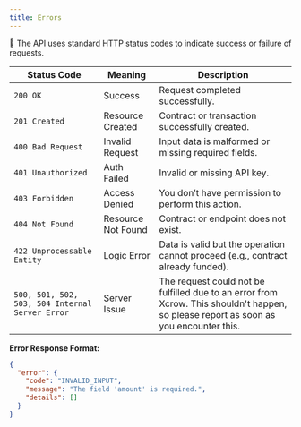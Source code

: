 ```yaml
---
title: Errors
---
```


🚨 The API uses standard HTTP status codes to indicate success or failure of requests.

| Status Code                                     | Meaning            | Description                                                                                                                           |
| ----------------------------------------------- | ------------------ | ------------------------------------------------------------------------------------------------------------------------------------- |
| `200 OK`                                        | Success            | Request completed successfully.                                                                                                       |
| `201 Created`                                   | Resource Created   | Contract or transaction successfully created.                                                                                         |
| `400 Bad Request`                               | Invalid Request    | Input data is malformed or missing required fields.                                                                                   |
| `401 Unauthorized`                              | Auth Failed        | Invalid or missing API key.                                                                                                           |
| `403 Forbidden`                                 | Access Denied      | You don’t have permission to perform this action.                                                                                     |
| `404 Not Found`                                 | Resource Not Found | Contract or endpoint does not exist.                                                                                                  |
| `422 Unprocessable Entity`                      | Logic Error        | Data is valid but the operation cannot proceed (e.g., contract already funded).                                                       |
| `500, 501, 502, 503, 504 Internal Server Error` | Server Issue       | The request could not be fulfilled due to an error from Xcrow. This shouldn't happen, so please report as soon as you encounter this. |

**Error Response Format:**

```json
{
  "error": {
    "code": "INVALID_INPUT",
    "message": "The field 'amount' is required.",
    "details": []
  }
}
```
